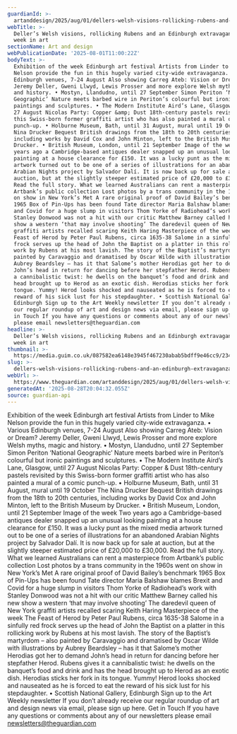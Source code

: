 ```yaml
---
guardianId: >-
  artanddesign/2025/aug/01/dellers-welsh-visions-rollicking-rubens-and-an-edinburgh-extravaganza-the-week-in-art
webTitle: >-
  Deller’s Welsh visions, rollicking Rubens and an Edinburgh extravaganza – the
  week in art
sectionName: Art and design
webPublicationDate: '2025-08-01T11:00:22Z'
bodyText: >-
  Exhibition of the week Edinburgh art festival Artists from Linder to Mike
  Nelson provide the fun in this hugely varied city-wide extravaganza. • Various
  Edinburgh venues, 7-24 August Also showing Carreg Ateb: Vision or Dream?
  Jeremy Deller, Gweni Llwyd, Lewis Prosser and more explore Welsh myths, magic
  and history. • Mostyn, Llandudno, until 27 September Simon Periton ‘National
  Geographic’ Nature meets barbed wire in Periton’s colourful but ironic
  paintings and sculptures. • The Modern Institute Aird’s Lane, Glasgow, until
  27 August Nicolas Party: Copper &amp; Dust 18th-century pastels revisited by
  this Swiss-born former graffiti artist who has also painted a mural of a comic
  punch-up. • Holburne Museum, Bath, until 31 August, mural until 19 October The
  Nina Drucker Bequest British drawings from the 18th to 20th centuries,
  including works by David Cox and John Minton, left to the British Museum by
  Drucker. • British Museum, London, until 21 September Image of the week Two
  years ago a Cambridge-based antiques dealer snapped up an unusual looking
  painting at a house clearance for £150. It was a lucky punt as the mixed media
  artwork turned out to be one of a series of illustrations for an abandoned
  Arabian Nights project by Salvador Dalí. It is now back up for sale at
  auction, but at the slightly steeper estimated price of £20,000 to £30,000.
  Read the full story. What we learned Australians can rent a masterpiece from
  Artbank’s public collection Lost photos by a trans community in the 1960s went
  on show in New York’s Met A rare original proof of David Bailey’s benchmark
  1965 Box of Pin-Ups has been found Tate director Maria Balshaw blames Brexit
  and Covid for a huge slump in visitors Thom Yorke of Radiohead’s work with
  Stanley Donwood was not a hit with our critic Matthew Barney called his new
  show a western ‘that may involve shooting’ The daredevil queen of New York
  graffiti artists recalled scaring Keith Haring Masterpiece of the week The
  Feast of Herod by Peter Paul Rubens, circa 1635-38 Salome in a sinfully red
  frock serves up the head of John the Baptist on a platter in this rollicking
  work by Rubens at his most lavish. The story of the Baptist’s martyrdom – also
  painted by Caravaggio and dramatised by Oscar Wilde with illustrations by
  Aubrey Beardsley – has it that Salome’s mother Herodias got her to demand
  John’s head in return for dancing before her stepfather Herod. Rubens gives it
  a cannibalistic twist: he dwells on the banquet’s food and drink and has the
  head brought up to Herod as an exotic dish. Herodias sticks her fork in its
  tongue. Yummy! Herod looks shocked and nauseated as he is forced to eat the
  reward of his sick lust for his stepdaughter. • Scottish National Gallery,
  Edinburgh Sign up to the Art Weekly newsletter If you don’t already receive
  our regular roundup of art and design news via email, please sign up here. Get
  in Touch If you have any questions or comments about any of our newsletters
  please email newsletters@theguardian.com
headline: >-
  Deller’s Welsh visions, rollicking Rubens and an Edinburgh extravaganza – the
  week in art
thumbnail: >-
  https://media.guim.co.uk/087582ea6148e3945f467230abab5bdff9e46cc9/234_0_4550_3641/500.jpg
slug: >-
  dellers-welsh-visions-rollicking-rubens-and-an-edinburgh-extravaganza-the-week-in-art
webUrl: >-
  https://www.theguardian.com/artanddesign/2025/aug/01/dellers-welsh-visions-rollicking-rubens-and-an-edinburgh-extravaganza-the-week-in-art
generatedAt: '2025-08-28T20:04:32.055Z'
source: guardian-api
---
```

Exhibition of the week Edinburgh art festival Artists from Linder to Mike Nelson provide the fun in this hugely varied city-wide extravaganza. • Various Edinburgh venues, 7-24 August Also showing Carreg Ateb: Vision or Dream? Jeremy Deller, Gweni Llwyd, Lewis Prosser and more explore Welsh myths, magic and history. • Mostyn, Llandudno, until 27 September Simon Periton ‘National Geographic’ Nature meets barbed wire in Periton’s colourful but ironic paintings and sculptures. • The Modern Institute Aird’s Lane, Glasgow, until 27 August Nicolas Party: Copper &amp; Dust 18th-century pastels revisited by this Swiss-born former graffiti artist who has also painted a mural of a comic punch-up. • Holburne Museum, Bath, until 31 August, mural until 19 October The Nina Drucker Bequest British drawings from the 18th to 20th centuries, including works by David Cox and John Minton, left to the British Museum by Drucker. • British Museum, London, until 21 September Image of the week Two years ago a Cambridge-based antiques dealer snapped up an unusual looking painting at a house clearance for £150. It was a lucky punt as the mixed media artwork turned out to be one of a series of illustrations for an abandoned Arabian Nights project by Salvador Dalí. It is now back up for sale at auction, but at the slightly steeper estimated price of £20,000 to £30,000. Read the full story. What we learned Australians can rent a masterpiece from Artbank’s public collection Lost photos by a trans community in the 1960s went on show in New York’s Met A rare original proof of David Bailey’s benchmark 1965 Box of Pin-Ups has been found Tate director Maria Balshaw blames Brexit and Covid for a huge slump in visitors Thom Yorke of Radiohead’s work with Stanley Donwood was not a hit with our critic Matthew Barney called his new show a western ‘that may involve shooting’ The daredevil queen of New York graffiti artists recalled scaring Keith Haring Masterpiece of the week The Feast of Herod by Peter Paul Rubens, circa 1635-38 Salome in a sinfully red frock serves up the head of John the Baptist on a platter in this rollicking work by Rubens at his most lavish. The story of the Baptist’s martyrdom – also painted by Caravaggio and dramatised by Oscar Wilde with illustrations by Aubrey Beardsley – has it that Salome’s mother Herodias got her to demand John’s head in return for dancing before her stepfather Herod. Rubens gives it a cannibalistic twist: he dwells on the banquet’s food and drink and has the head brought up to Herod as an exotic dish. Herodias sticks her fork in its tongue. Yummy! Herod looks shocked and nauseated as he is forced to eat the reward of his sick lust for his stepdaughter. • Scottish National Gallery, Edinburgh Sign up to the Art Weekly newsletter If you don’t already receive our regular roundup of art and design news via email, please sign up here. Get in Touch If you have any questions or comments about any of our newsletters please email newsletters@theguardian.com
